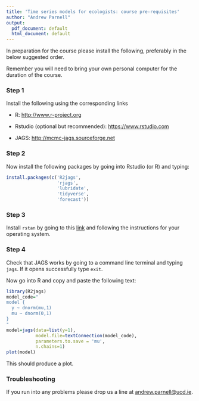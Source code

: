 ```yaml
---
title: 'Time series models for ecologists: course pre-requisites'
author: "Andrew Parnell"
output:
  pdf_document: default
  html_document: default
---
```


In preparation for the course please install the following, preferably in the below suggested order.

Remember you will need to bring your own personal computer for the duration of the course.

### Step 1

Install the following using the corresponding links

-	R: [http://www.r-project.org](http://www.r-project.org)

-	Rstudio (optional but recommended): [https://www.rstudio.com](https://www.rstudio.com)

-	JAGS: [http://mcmc-jags.sourceforge.net](http://sourceforge.net/projects/mcmc-jags/files/)

### Step 2

Now install the following packages by going into Rstudio (or R) and typing:
```r
install.packages(c('R2jags', 
                   'rjags', 
                   'lubridate', 
                   'tidyverse', 
                   'forecast'))
```

### Step 3

Install `rstan` by going to this [link](https://github.com/stan-dev/rstan/wiki/RStan-Getting-Started) and following the instructions for your operating system.

### Step 4

Check that JAGS works by going to a command line terminal and typing `jags`. If it opens successfully type `exit`. 

Now go into R and copy and paste the following text:
```r
library(R2jags)
model_code="
model {
  y ~ dnorm(mu,1)
  mu ~ dnorm(0,1)
}
"
model=jags(data=list(y=1),
           model.file=textConnection(model_code),
           parameters.to.save = 'mu',
           n.chains=1)
plot(model)
```
This should produce a plot.

### Troubleshooting

If you run into any problems please drop us a line at <andrew.parnell@ucd.ie>.

